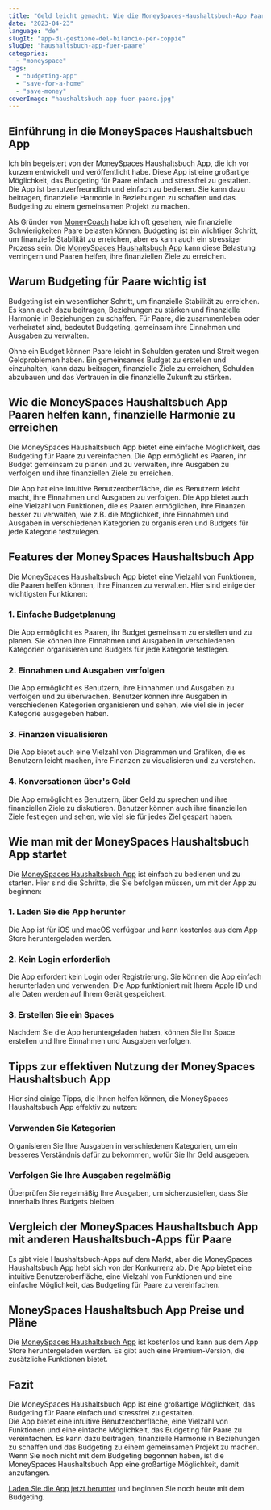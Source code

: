 ```yaml
---
title: "Geld leicht gemacht: Wie die MoneySpaces-Haushaltsbuch-App Paaren helfen kann, finanzielle Harmonie zu erreichen"
date: "2023-04-23"
language: "de"
slugIt: "app-di-gestione-del-bilancio-per-coppie"
slugDe: "haushaltsbuch-app-fuer-paare"
categories: 
  - "moneyspace"
tags: 
  - "budgeting-app"
  - "save-for-a-home"
  - "save-money"
coverImage: "haushaltsbuch-app-fuer-paare.jpg"
---
```


## Einführung in die MoneySpaces Haushaltsbuch App

Ich bin begeistert von der MoneySpaces Haushaltsbuch App, die ich vor kurzem entwickelt und veröffentlicht habe. Diese App ist eine großartige Möglichkeit, das Budgeting für Paare einfach und stressfrei zu gestalten. Die App ist benutzerfreundlich und einfach zu bedienen. Sie kann dazu beitragen, finanzielle Harmonie in Beziehungen zu schaffen und das Budgeting zu einem gemeinsamen Projekt zu machen. 

Als Gründer von [MoneyCoach](/) habe ich oft gesehen, wie finanzielle Schwierigkeiten Paare belasten können. Budgeting ist ein wichtiger Schritt, um finanzielle Stabilität zu erreichen, aber es kann auch ein stressiger Prozess sein. Die [MoneySpaces Haushaltsbuch App](/moneyspaces) kann diese Belastung verringern und Paaren helfen, ihre finanziellen Ziele zu erreichen. 

## Warum Budgeting für Paare wichtig ist

Budgeting ist ein wesentlicher Schritt, um finanzielle Stabilität zu erreichen. Es kann auch dazu beitragen, Beziehungen zu stärken und finanzielle Harmonie in Beziehungen zu schaffen. Für Paare, die zusammenleben oder verheiratet sind, bedeutet Budgeting, gemeinsam ihre Einnahmen und Ausgaben zu verwalten. 

Ohne ein Budget können Paare leicht in Schulden geraten und Streit wegen Geldproblemen haben. Ein gemeinsames Budget zu erstellen und einzuhalten, kann dazu beitragen, finanzielle Ziele zu erreichen, Schulden abzubauen und das Vertrauen in die finanzielle Zukunft zu stärken.

## Wie die MoneySpaces Haushaltsbuch App Paaren helfen kann, finanzielle Harmonie zu erreichen

Die MoneySpaces Haushaltsbuch App bietet eine einfache Möglichkeit, das Budgeting für Paare zu vereinfachen. Die App ermöglicht es Paaren, ihr Budget gemeinsam zu planen und zu verwalten, ihre Ausgaben zu verfolgen und ihre finanziellen Ziele zu erreichen. 

Die App hat eine intuitive Benutzeroberfläche, die es Benutzern leicht macht, ihre Einnahmen und Ausgaben zu verfolgen. Die App bietet auch eine Vielzahl von Funktionen, die es Paaren ermöglichen, ihre Finanzen besser zu verwalten, wie z.B. die Möglichkeit, ihre Einnahmen und Ausgaben in verschiedenen Kategorien zu organisieren und Budgets für jede Kategorie festzulegen.

## Features der MoneySpaces Haushaltsbuch App

Die MoneySpaces Haushaltsbuch App bietet eine Vielzahl von Funktionen, die Paaren helfen können, ihre Finanzen zu verwalten. Hier sind einige der wichtigsten Funktionen:


### 1. Einfache Budgetplanung
Die App ermöglicht es Paaren, ihr Budget gemeinsam zu erstellen und zu planen. Sie können ihre Einnahmen und Ausgaben in verschiedenen Kategorien organisieren und Budgets für jede Kategorie festlegen.

### 2. Einnahmen und Ausgaben verfolgen
Die App ermöglicht es Benutzern, ihre Einnahmen und Ausgaben zu verfolgen und zu überwachen. Benutzer können ihre Ausgaben in verschiedenen Kategorien organisieren und sehen, wie viel sie in jeder Kategorie ausgegeben haben.

### 3. Finanzen visualisieren
Die App bietet auch eine Vielzahl von Diagrammen und Grafiken, die es Benutzern leicht machen, ihre Finanzen zu visualisieren und zu verstehen.

### 4. Konversationen über's Geld
Die App ermöglicht es Benutzern, über Geld zu sprechen und ihre finanziellen Ziele zu diskutieren. Benutzer können auch ihre finanziellen Ziele festlegen und sehen, wie viel sie für jedes Ziel gespart haben.


## Wie man mit der MoneySpaces Haushaltsbuch App startet
Die [MoneySpaces Haushaltsbuch App](/moneyspaces) ist einfach zu bedienen und zu starten. Hier sind die Schritte, die Sie befolgen müssen, um mit der App zu beginnen:


### 1. Laden Sie die App herunter
Die App ist für iOS und macOS verfügbar und kann kostenlos aus dem App Store heruntergeladen werden.

### 2. Kein Login erforderlich
Die App erfordert kein Login oder Registrierung. Sie können die App einfach herunterladen und verwenden. Die App funktioniert mit Ihrem Apple ID und alle Daten werden auf Ihrem Gerät gespeichert.

### 3. Erstellen Sie ein Spaces
Nachdem Sie die App heruntergeladen haben, können Sie Ihr Space erstellen und Ihre Einnahmen und Ausgaben verfolgen.


## Tipps zur effektiven Nutzung der MoneySpaces Haushaltsbuch App

Hier sind einige Tipps, die Ihnen helfen können, die MoneySpaces Haushaltsbuch App effektiv zu nutzen:


### Verwenden Sie Kategorien
Organisieren Sie Ihre Ausgaben in verschiedenen Kategorien, um ein besseres Verständnis dafür zu bekommen, wofür Sie Ihr Geld ausgeben.

### Verfolgen Sie Ihre Ausgaben regelmäßig
Überprüfen Sie regelmäßig Ihre Ausgaben, um sicherzustellen, dass Sie innerhalb Ihres Budgets bleiben.


## Vergleich der MoneySpaces Haushaltsbuch App mit anderen Haushaltsbuch-Apps für Paare

Es gibt viele Haushaltsbuch-Apps auf dem Markt, aber die MoneySpaces Haushaltsbuch App hebt sich von der Konkurrenz ab. Die App bietet eine intuitive Benutzeroberfläche, eine Vielzahl von Funktionen und eine einfache Möglichkeit, das Budgeting für Paare zu vereinfachen.


## MoneySpaces Haushaltsbuch App Preise und Pläne

Die [MoneySpaces Haushaltsbuch App](/moneyspaces) ist kostenlos und kann aus dem App Store heruntergeladen werden. Es gibt auch eine Premium-Version, die zusätzliche Funktionen bietet.

## Fazit

Die MoneySpaces Haushaltsbuch App ist eine großartige Möglichkeit, das Budgeting für Paare einfach und stressfrei zu gestalten.  
Die App bietet eine intuitive Benutzeroberfläche, eine Vielzahl von Funktionen und eine einfache Möglichkeit, das Budgeting für Paare zu vereinfachen. Es kann dazu beitragen, finanzielle Harmonie in Beziehungen zu schaffen und das Budgeting zu einem gemeinsamen Projekt zu machen. 
Wenn Sie noch nicht mit dem Budgeting begonnen haben, ist die MoneySpaces Haushaltsbuch App eine großartige Möglichkeit, damit anzufangen.  

[Laden Sie die App jetzt herunter](https://apps.apple.com/app/apple-store/id1633780211?pt=118449936&ct=MoneyCoach%20Web&mt=8) und beginnen Sie noch heute mit dem Budgeting.
